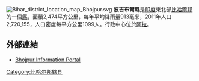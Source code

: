 [[File:Bihar_district_location_map_Bhojpur.svg|thumb]]
'''波吉布爾縣'''是[[印度|印度]]東北部[[比哈爾邦|比哈爾邦]]的一個[[縣|縣]]，面積2,474平方公里，每年平均降雨量913毫米，2011年人口2,720,155，人口密度每平方公里1099人。行政中心位於[[阿拉_(印度)|阿拉]]。

==外部連結==
* [https://web.archive.org/web/20120323000323/http://www.allaboutbihar.com/districts/bhojpur/index.php Bhojpur Information Portal]

{{印度行政区划小作品}}
[[Category:比哈尔邦辖县|Category:比哈尔邦辖县]]